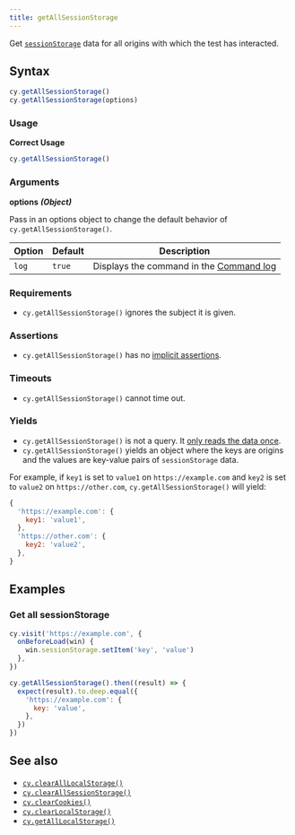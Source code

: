 ```yaml
---
title: getAllSessionStorage
---
```


Get
[`sessionStorage`](https://developer.mozilla.org/en-US/docs/Web/API/Window/sessionStorage)
data for all origins with which the test has interacted.

## Syntax

```javascript
cy.getAllSessionStorage()
cy.getAllSessionStorage(options)
```

### Usage

**<Icon name="check-circle" color="green" /> Correct Usage**

```javascript
cy.getAllSessionStorage()
```

### Arguments

**<Icon name="angle-right" /> options** **_(Object)_**

Pass in an options object to change the default behavior of
`cy.getAllSessionStorage()`.

| Option | Default | Description                                                                              |
| ------ | ------- | ---------------------------------------------------------------------------------------- |
| `log`  | `true`  | Displays the command in the [Command log](/guides/core-concepts/cypress-app#Command-Log) |

### Requirements [<Icon name="question-circle"/>](/guides/core-concepts/introduction-to-cypress#Chains-of-Commands)

- `cy.getAllSessionStorage()` ignores the subject it is given.

### Assertions [<Icon name="question-circle"/>](/guides/core-concepts/introduction-to-cypress#Assertions)

- `cy.getAllSessionStorage()` has no
  [implicit assertions](/guides/core-concepts/introduction-to-cypress#Implicit-Assertions).

### Timeouts [<Icon name="question-circle"/>](/guides/core-concepts/introduction-to-cypress#Timeouts)

- `cy.getAllSessionStorage()` cannot time out.

### Yields [<Icon name="question-circle"/>](/guides/core-concepts/introduction-to-cypress#Subject-Management)

- `cy.getAllSessionStorage()` is not a query. It
  [only reads the data once](/guides/core-concepts/retry-ability#Only-queries-are-retried).
- `cy.getAllSessionStorage()` yields an object where the keys are origins and
  the values are key-value pairs of `sessionStorage` data.

For example, if `key1` is set to `value1` on `https://example.com` and `key2` is
set to `value2` on `https://other.com`, `cy.getAllSessionStorage()` will yield:

```js
{
  'https://example.com': {
    key1: 'value1',
  },
  'https://other.com': {
    key2: 'value2',
  },
}
```

## Examples

### Get all sessionStorage

```javascript
cy.visit('https://example.com', {
  onBeforeLoad(win) {
    win.sessionStorage.setItem('key', 'value')
  },
})

cy.getAllSessionStorage().then((result) => {
  expect(result).to.deep.equal({
    'https://example.com': {
      key: 'value',
    },
  })
})
```

## See also

- [`cy.clearAllLocalStorage()`](/api/commands/clearalllocalstorage)
- [`cy.clearAllSessionStorage()`](/api/commands/clearallsessionstorage)
- [`cy.clearCookies()`](/api/commands/clearcookies)
- [`cy.clearLocalStorage()`](/api/commands/clearlocalstorage)
- [`cy.getAllLocalStorage()`](/api/commands/getalllocalstorage)
